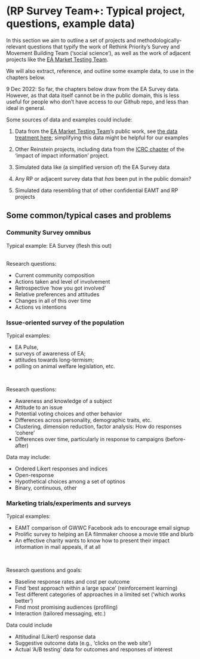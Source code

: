 # (RP Survey Team+: Typical project, questions, example data) {#rpprojects}

In this section we aim to outline a set of projects and methodologically-relevant questions that typify the work of Rethink Priority's Survey and Movement Building Team ('social science'), as well as the work of adjacent projects like the [EA Market Testing Team](https://bit.ly/eamtt).

We will also extract, reference, and outline some example data, to use in the chapters below.

9 Dec 2022: So far, the chapters below draw from the EA Survey data. However, as that data itself cannot be in the public domain, this is less useful for people who don't have access to our Github repo, and less than ideal in general. 

Some sources of data and examples could include:

1. Data from the [EA Market Testing Team](https://bit.ly/eamtt)'s public work, see [the data treatment here](https://daaronr.github.io/eamt_data_analysis/); simplifying this data might be helpful for our examples

1. Other Reinstein projects, including data from the [ICRC chapter](https://daaronr.github.io/dualprocess/icrc_design.html#icrc_design) of the 'impact of impact information' project.

1. Simulated data like (a simplified version of) the EA Survey data

1. Any RP or adjacent survey data that *has* been put in the public domain?

1. Simulated data resembling that of other confidential EAMT and RP projects


## Some common/typical cases and problems

### Community Survey omnibus {-}


Typical example: EA Survey (flesh this out)

\
Research questions:

- Current community composition 
- Actions taken and level of involvement
- Retrospective 'how you got involved'
- Relative preferences and attitudes
- Changes in all of this over time
- Actions vs intentions


### Issue-oriented survey of the population {-}

Typical examples: 

- EA Pulse, 
- surveys of awareness of EA; 
- attitudes towards long-termism;  
- polling on animal welfare legislation, etc. 

\

Research questions:

- Awareness and knowledge of a subject
- Attitude to an issue
- Potential voting choices and other behavior 
- Differences across personality, demographic traits, etc.
- Clustering, dimension reduction, factor analysis: How do responses 'cohere'
- Differences over time, particularly in response to campaigns (before-after)

Data may include:

- Ordered Likert responses and indices
- Open-response
- Hypothetical choices among a set of optinos 
- Binary, continuous, other

### Marketing trials/experiments and surveys {-}

Typical examples: 

- EAMT comparison of GWWC Facebook ads to encourage email signup
- Prolific survey to helping an EA filmmaker choose a movie title and blurb 
- An effective charity wants to know how to present their impact information in mail appeals, if at all

\

Research questions and goals:

- Baseline response rates and cost per outcome
- Find 'best approach within a large space' (reinforcement learning)
- Test different categories of approaches in a limited set ('which works better')
- Find most promising audiences (profiling)
- Interaction (tailored messaging, etc.)

Data could include

- Attitudinal (Likert) response data
- Suggestive outcome data (e.g., 'clicks on the web site')
- Actual 'A/B testing' data for outcomes and responses of interest
